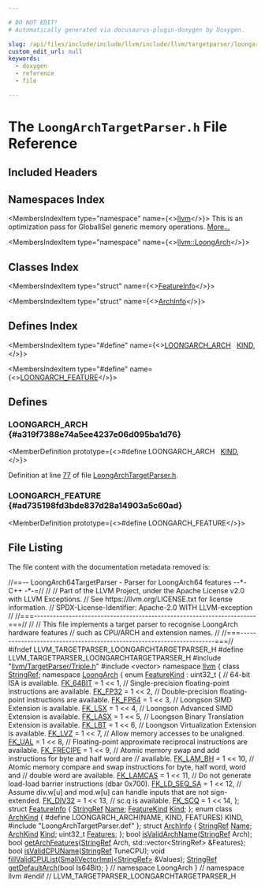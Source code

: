 ```yaml
---

# DO NOT EDIT!
# Automatically generated via docusaurus-plugin-doxygen by Doxygen.

slug: /api/files/include/include/llvm/include/llvm/targetparser/loongarchtargetparser-h
custom_edit_url: null
keywords:
  - doxygen
  - reference
  - file

---
```





# The `LoongArchTargetParser.h` File Reference

<DoxygenPage pluginConfig={pluginConfig}>



## Included Headers

<IncludesList>
<IncludesListItem
  filePath="llvm/TargetParser/Triple.h"
  permalink="/docs/api/files/include/include/llvm/include/llvm/targetparser/triple-h"
  isLocal="true" />
<IncludesListItem
  filePath="vector"
  permalink=""
  isLocal="false" />
<IncludesListItem
  filePath="LoongArchTargetParser.def"
  permalink=""
  isLocal="true" />
</IncludesList>

## Namespaces Index

<MembersIndex>

<MembersIndexItem
  type="namespace"
  name={<><a href="/docs/api/namespaces/llvm">llvm</a></>}>
This is an optimization pass for GlobalISel generic memory operations. <a href="/docs/api/namespaces/llvm/#details">More...</a>
</MembersIndexItem>

<MembersIndexItem
  type="namespace"
  name={<><a href="/docs/api/namespaces/llvm/loongarch">llvm::LoongArch</a></>}>
</MembersIndexItem>

</MembersIndex>

## Classes Index

<MembersIndex>

<MembersIndexItem
  type="struct"
  name={<><a href="/docs/api/structs/llvm/loongarch/featureinfo">FeatureInfo</a></>}>
</MembersIndexItem>

<MembersIndexItem
  type="struct"
  name={<><a href="/docs/api/structs/llvm/loongarch/archinfo">ArchInfo</a></>}>
</MembersIndexItem>

</MembersIndex>

## Defines Index

<MembersIndex>

<MembersIndexItem
  type="#define"
  name={<><a href="#a319f7388e74a5ee4237e06d095ba1d76">LOONGARCH&#95;ARCH</a>&nbsp;&nbsp;&nbsp;<a href="/docs/api/files/include/include/llvm/include/llvm/debuginfo/include/llvm/debuginfo/logicalview/include/llvm/debuginfo/logicalview/core/lvsupport-h/#a0fe94e4721fb2c4dfc05937e4c71aa2c">KIND</a>,</>}>
</MembersIndexItem>

<MembersIndexItem
  type="#define"
  name={<><a href="#ad735198fd3bde837d28a14903a5c60ad">LOONGARCH&#95;FEATURE</a></>}>
</MembersIndexItem>

</MembersIndex>


<SectionDefinition>

## Defines

### LOONGARCH&#95;ARCH {#a319f7388e74a5ee4237e06d095ba1d76}

<MemberDefinition
  prototype={<>#define LOONGARCH&#95;ARCH&nbsp;&nbsp;&nbsp;<a href="/docs/api/files/include/include/llvm/include/llvm/debuginfo/include/llvm/debuginfo/logicalview/include/llvm/debuginfo/logicalview/core/lvsupport-h/#a0fe94e4721fb2c4dfc05937e4c71aa2c">KIND</a>,</>}>

Definition at line <a href="#l00077">77</a> of file <a href="/docs/api/files/include/include/llvm/include/llvm/targetparser/loongarchtargetparser-h">LoongArchTargetParser.h</a>.
</MemberDefinition>

### LOONGARCH&#95;FEATURE {#ad735198fd3bde837d28a14903a5c60ad}

<MemberDefinition
  prototype={<>#define LOONGARCH&#95;FEATURE</>}>

</MemberDefinition>

</SectionDefinition>

## File Listing

The file content with the documentation metadata removed is:

<ProgramListing>

<Link id="l00001" /><CodeLine lineNumber="1"><Highlight kind="comment">//==-- LoongArch64TargetParser - Parser for LoongArch64 features --&#42;- C++ -&#42;-=//</Highlight><Highlight kind="normal"></Highlight></CodeLine>
<Link id="l00002" /><CodeLine lineNumber="2"><Highlight kind="normal"></Highlight><Highlight kind="comment">//</Highlight><Highlight kind="normal"></Highlight></CodeLine>
<Link id="l00003" /><CodeLine lineNumber="3"><Highlight kind="normal"></Highlight><Highlight kind="comment">// Part of the LLVM Project, under the Apache License v2.0 with LLVM Exceptions.</Highlight><Highlight kind="normal"></Highlight></CodeLine>
<Link id="l00004" /><CodeLine lineNumber="4"><Highlight kind="normal"></Highlight><Highlight kind="comment">// See https://llvm.org/LICENSE.txt for license information.</Highlight><Highlight kind="normal"></Highlight></CodeLine>
<Link id="l00005" /><CodeLine lineNumber="5"><Highlight kind="normal"></Highlight><Highlight kind="comment">// SPDX-License-Identifier: Apache-2.0 WITH LLVM-exception</Highlight><Highlight kind="normal"></Highlight></CodeLine>
<Link id="l00006" /><CodeLine lineNumber="6"><Highlight kind="normal"></Highlight><Highlight kind="comment">//</Highlight><Highlight kind="normal"></Highlight></CodeLine>
<Link id="l00007" /><CodeLine lineNumber="7"><Highlight kind="normal"></Highlight><Highlight kind="comment">//===----------------------------------------------------------------------===//</Highlight><Highlight kind="normal"></Highlight></CodeLine>
<Link id="l00008" /><CodeLine lineNumber="8"><Highlight kind="normal"></Highlight><Highlight kind="comment">//</Highlight><Highlight kind="normal"></Highlight></CodeLine>
<Link id="l00009" /><CodeLine lineNumber="9"><Highlight kind="normal"></Highlight><Highlight kind="comment">// This file implements a target parser to recognise LoongArch hardware features</Highlight><Highlight kind="normal"></Highlight></CodeLine>
<Link id="l00010" /><CodeLine lineNumber="10"><Highlight kind="normal"></Highlight><Highlight kind="comment">// such as CPU/ARCH and extension names.</Highlight><Highlight kind="normal"></Highlight></CodeLine>
<Link id="l00011" /><CodeLine lineNumber="11"><Highlight kind="normal"></Highlight><Highlight kind="comment">//</Highlight><Highlight kind="normal"></Highlight></CodeLine>
<Link id="l00012" /><CodeLine lineNumber="12"><Highlight kind="normal"></Highlight><Highlight kind="comment">//===----------------------------------------------------------------------===//</Highlight><Highlight kind="normal"></Highlight></CodeLine>
<Link id="l00013" /><CodeLine lineNumber="13"><Highlight kind="normal"></Highlight></CodeLine>
<Link id="l00014" /><CodeLine lineNumber="14"><Highlight kind="normal"></Highlight><Highlight kind="preprocessor">#ifndef LLVM&#95;TARGETPARSER&#95;LOONGARCHTARGETPARSER&#95;H</Highlight><Highlight kind="normal"></Highlight></CodeLine>
<Link id="l00015" /><CodeLine lineNumber="15"><Highlight kind="normal"></Highlight><Highlight kind="preprocessor">#define LLVM&#95;TARGETPARSER&#95;LOONGARCHTARGETPARSER&#95;H</Highlight><Highlight kind="normal"></Highlight></CodeLine>
<Link id="l00016" /><CodeLine lineNumber="16"><Highlight kind="normal"></Highlight></CodeLine>
<Link id="l00017" /><CodeLine lineNumber="17"><Highlight kind="normal"></Highlight><Highlight kind="preprocessor">#include &quot;<a href="/docs/api/files/include/include/llvm/include/llvm/targetparser/triple-h">llvm/TargetParser/Triple.h</a>&quot;</Highlight><Highlight kind="normal"></Highlight></CodeLine>
<Link id="l00018" /><CodeLine lineNumber="18"><Highlight kind="normal"></Highlight><Highlight kind="preprocessor">#include &lt;vector&gt;</Highlight><Highlight kind="normal"></Highlight></CodeLine>
<Link id="l00019" /><CodeLine lineNumber="19"><Highlight kind="normal"></Highlight></CodeLine>
<Link id="l00020" /><CodeLine lineNumber="20"><Highlight kind="normal"></Highlight><Highlight kind="keyword">namespace </Highlight><Highlight kind="normal"><a href="/docs/api/namespaces/llvm">llvm</a> &#123;</Highlight></CodeLine>
<Link id="l00021" /><CodeLine lineNumber="21"><Highlight kind="normal"></Highlight><Highlight kind="keyword">class </Highlight><Highlight kind="normal"><a href="/docs/api/classes/llvm/stringref">StringRef</a>;</Highlight></CodeLine>
<Link id="l00022" /><CodeLine lineNumber="22"><Highlight kind="normal"></Highlight></CodeLine>
<Link id="l00023" /><CodeLine lineNumber="23" lineLink="/docs/api/namespaces/llvm/loongarch"><Highlight kind="normal"></Highlight><Highlight kind="keyword">namespace </Highlight><Highlight kind="normal"><a href="/docs/api/namespaces/llvm/loongarch">LoongArch</a> &#123;</Highlight></CodeLine>
<Link id="l00024" /><CodeLine lineNumber="24"><Highlight kind="normal"></Highlight></CodeLine>
<Link id="l00025" /><CodeLine lineNumber="25" lineLink="/docs/api/namespaces/llvm/loongarch/#a939d69d21a37e26fa57818a35441e284"><Highlight kind="normal"></Highlight><Highlight kind="keyword">enum</Highlight><Highlight kind="normal"> <a href="/docs/api/namespaces/llvm/loongarch/#a939d69d21a37e26fa57818a35441e284">FeatureKind</a> : uint32&#95;t &#123;</Highlight></CodeLine>
<Link id="l00026" /><CodeLine lineNumber="26"><Highlight kind="normal">  </Highlight><Highlight kind="comment">// 64-bit ISA is available.</Highlight><Highlight kind="normal"></Highlight></CodeLine>
<Link id="l00027" /><CodeLine lineNumber="27" lineLink="/docs/api/namespaces/llvm/loongarch/#a939d69d21a37e26fa57818a35441e284afc2b624bdc22be599c8eea536106d50f"><Highlight kind="normal">  <a href="/docs/api/namespaces/llvm/loongarch/#a939d69d21a37e26fa57818a35441e284afc2b624bdc22be599c8eea536106d50f">FK&#95;64BIT</a> = 1 &lt;&lt; 1,</Highlight></CodeLine>
<Link id="l00028" /><CodeLine lineNumber="28"><Highlight kind="normal"></Highlight></CodeLine>
<Link id="l00029" /><CodeLine lineNumber="29"><Highlight kind="normal">  </Highlight><Highlight kind="comment">// Single-precision floating-point instructions are available.</Highlight><Highlight kind="normal"></Highlight></CodeLine>
<Link id="l00030" /><CodeLine lineNumber="30" lineLink="/docs/api/namespaces/llvm/loongarch/#a939d69d21a37e26fa57818a35441e284a3b58ee64942aba6f236f142aaaabc3a1"><Highlight kind="normal">  <a href="/docs/api/namespaces/llvm/loongarch/#a939d69d21a37e26fa57818a35441e284a3b58ee64942aba6f236f142aaaabc3a1">FK&#95;FP32</a> = 1 &lt;&lt; 2,</Highlight></CodeLine>
<Link id="l00031" /><CodeLine lineNumber="31"><Highlight kind="normal"></Highlight></CodeLine>
<Link id="l00032" /><CodeLine lineNumber="32"><Highlight kind="normal">  </Highlight><Highlight kind="comment">// Double-precision floating-point instructions are available.</Highlight><Highlight kind="normal"></Highlight></CodeLine>
<Link id="l00033" /><CodeLine lineNumber="33" lineLink="/docs/api/namespaces/llvm/loongarch/#a939d69d21a37e26fa57818a35441e284adb98b5519f9499c9eebf418eb1a938b0"><Highlight kind="normal">  <a href="/docs/api/namespaces/llvm/loongarch/#a939d69d21a37e26fa57818a35441e284adb98b5519f9499c9eebf418eb1a938b0">FK&#95;FP64</a> = 1 &lt;&lt; 3,</Highlight></CodeLine>
<Link id="l00034" /><CodeLine lineNumber="34"><Highlight kind="normal"></Highlight></CodeLine>
<Link id="l00035" /><CodeLine lineNumber="35"><Highlight kind="normal">  </Highlight><Highlight kind="comment">// Loongson SIMD Extension is available.</Highlight><Highlight kind="normal"></Highlight></CodeLine>
<Link id="l00036" /><CodeLine lineNumber="36" lineLink="/docs/api/namespaces/llvm/loongarch/#a939d69d21a37e26fa57818a35441e284ad29b78c4b7685957b604801274d82c90"><Highlight kind="normal">  <a href="/docs/api/namespaces/llvm/loongarch/#a939d69d21a37e26fa57818a35441e284ad29b78c4b7685957b604801274d82c90">FK&#95;LSX</a> = 1 &lt;&lt; 4,</Highlight></CodeLine>
<Link id="l00037" /><CodeLine lineNumber="37"><Highlight kind="normal"></Highlight></CodeLine>
<Link id="l00038" /><CodeLine lineNumber="38"><Highlight kind="normal">  </Highlight><Highlight kind="comment">// Loongson Advanced SIMD Extension is available.</Highlight><Highlight kind="normal"></Highlight></CodeLine>
<Link id="l00039" /><CodeLine lineNumber="39" lineLink="/docs/api/namespaces/llvm/loongarch/#a939d69d21a37e26fa57818a35441e284a0a0c0d82673efc120035d311861245aa"><Highlight kind="normal">  <a href="/docs/api/namespaces/llvm/loongarch/#a939d69d21a37e26fa57818a35441e284a0a0c0d82673efc120035d311861245aa">FK&#95;LASX</a> = 1 &lt;&lt; 5,</Highlight></CodeLine>
<Link id="l00040" /><CodeLine lineNumber="40"><Highlight kind="normal"></Highlight></CodeLine>
<Link id="l00041" /><CodeLine lineNumber="41"><Highlight kind="normal">  </Highlight><Highlight kind="comment">// Loongson Binary Translation Extension is available.</Highlight><Highlight kind="normal"></Highlight></CodeLine>
<Link id="l00042" /><CodeLine lineNumber="42" lineLink="/docs/api/namespaces/llvm/loongarch/#a939d69d21a37e26fa57818a35441e284a9d27f45f7bbddf136d6c71f1ce8f0d62"><Highlight kind="normal">  <a href="/docs/api/namespaces/llvm/loongarch/#a939d69d21a37e26fa57818a35441e284a9d27f45f7bbddf136d6c71f1ce8f0d62">FK&#95;LBT</a> = 1 &lt;&lt; 6,</Highlight></CodeLine>
<Link id="l00043" /><CodeLine lineNumber="43"><Highlight kind="normal"></Highlight></CodeLine>
<Link id="l00044" /><CodeLine lineNumber="44"><Highlight kind="normal">  </Highlight><Highlight kind="comment">// Loongson Virtualization Extension is available.</Highlight><Highlight kind="normal"></Highlight></CodeLine>
<Link id="l00045" /><CodeLine lineNumber="45" lineLink="/docs/api/namespaces/llvm/loongarch/#a939d69d21a37e26fa57818a35441e284abf4ec94d25682bd8f50f75122438b370"><Highlight kind="normal">  <a href="/docs/api/namespaces/llvm/loongarch/#a939d69d21a37e26fa57818a35441e284abf4ec94d25682bd8f50f75122438b370">FK&#95;LVZ</a> = 1 &lt;&lt; 7,</Highlight></CodeLine>
<Link id="l00046" /><CodeLine lineNumber="46"><Highlight kind="normal"></Highlight></CodeLine>
<Link id="l00047" /><CodeLine lineNumber="47"><Highlight kind="normal">  </Highlight><Highlight kind="comment">// Allow memory accesses to be unaligned.</Highlight><Highlight kind="normal"></Highlight></CodeLine>
<Link id="l00048" /><CodeLine lineNumber="48" lineLink="/docs/api/namespaces/llvm/loongarch/#a939d69d21a37e26fa57818a35441e284a4ab3d158dd89af5d8e504ac8dc982866"><Highlight kind="normal">  <a href="/docs/api/namespaces/llvm/loongarch/#a939d69d21a37e26fa57818a35441e284a4ab3d158dd89af5d8e504ac8dc982866">FK&#95;UAL</a> = 1 &lt;&lt; 8,</Highlight></CodeLine>
<Link id="l00049" /><CodeLine lineNumber="49"><Highlight kind="normal"></Highlight></CodeLine>
<Link id="l00050" /><CodeLine lineNumber="50"><Highlight kind="normal">  </Highlight><Highlight kind="comment">// Floating-point approximate reciprocal instructions are available.</Highlight><Highlight kind="normal"></Highlight></CodeLine>
<Link id="l00051" /><CodeLine lineNumber="51" lineLink="/docs/api/namespaces/llvm/loongarch/#a939d69d21a37e26fa57818a35441e284ad9770bc4386718969492547eebe6de4f"><Highlight kind="normal">  <a href="/docs/api/namespaces/llvm/loongarch/#a939d69d21a37e26fa57818a35441e284ad9770bc4386718969492547eebe6de4f">FK&#95;FRECIPE</a> = 1 &lt;&lt; 9,</Highlight></CodeLine>
<Link id="l00052" /><CodeLine lineNumber="52"><Highlight kind="normal"></Highlight></CodeLine>
<Link id="l00053" /><CodeLine lineNumber="53"><Highlight kind="normal">  </Highlight><Highlight kind="comment">// Atomic memory swap and add instructions for byte and half word are</Highlight><Highlight kind="normal"></Highlight></CodeLine>
<Link id="l00054" /><CodeLine lineNumber="54"><Highlight kind="normal">  </Highlight><Highlight kind="comment">// available.</Highlight><Highlight kind="normal"></Highlight></CodeLine>
<Link id="l00055" /><CodeLine lineNumber="55" lineLink="/docs/api/namespaces/llvm/loongarch/#a939d69d21a37e26fa57818a35441e284ae061875e965f4fe962636a27d2c017a4"><Highlight kind="normal">  <a href="/docs/api/namespaces/llvm/loongarch/#a939d69d21a37e26fa57818a35441e284ae061875e965f4fe962636a27d2c017a4">FK&#95;LAM&#95;BH</a> = 1 &lt;&lt; 10,</Highlight></CodeLine>
<Link id="l00056" /><CodeLine lineNumber="56"><Highlight kind="normal"></Highlight></CodeLine>
<Link id="l00057" /><CodeLine lineNumber="57"><Highlight kind="normal">  </Highlight><Highlight kind="comment">// Atomic memory compare and swap instructions for byte, half word, word and</Highlight><Highlight kind="normal"></Highlight></CodeLine>
<Link id="l00058" /><CodeLine lineNumber="58"><Highlight kind="normal">  </Highlight><Highlight kind="comment">// double word are available.</Highlight><Highlight kind="normal"></Highlight></CodeLine>
<Link id="l00059" /><CodeLine lineNumber="59" lineLink="/docs/api/namespaces/llvm/loongarch/#a939d69d21a37e26fa57818a35441e284a68dfd1f70d2f792e9a5b6ac41efffd52"><Highlight kind="normal">  <a href="/docs/api/namespaces/llvm/loongarch/#a939d69d21a37e26fa57818a35441e284a68dfd1f70d2f792e9a5b6ac41efffd52">FK&#95;LAMCAS</a> = 1 &lt;&lt; 11,</Highlight></CodeLine>
<Link id="l00060" /><CodeLine lineNumber="60"><Highlight kind="normal"></Highlight></CodeLine>
<Link id="l00061" /><CodeLine lineNumber="61"><Highlight kind="normal">  </Highlight><Highlight kind="comment">// Do not generate load-load barrier instructions (dbar 0x700).</Highlight><Highlight kind="normal"></Highlight></CodeLine>
<Link id="l00062" /><CodeLine lineNumber="62" lineLink="/docs/api/namespaces/llvm/loongarch/#a939d69d21a37e26fa57818a35441e284a5204a9f8cd989eabc8bcf70af3a1e4a1"><Highlight kind="normal">  <a href="/docs/api/namespaces/llvm/loongarch/#a939d69d21a37e26fa57818a35441e284a5204a9f8cd989eabc8bcf70af3a1e4a1">FK&#95;LD&#95;SEQ&#95;SA</a> = 1 &lt;&lt; 12,</Highlight></CodeLine>
<Link id="l00063" /><CodeLine lineNumber="63"><Highlight kind="normal"></Highlight></CodeLine>
<Link id="l00064" /><CodeLine lineNumber="64"><Highlight kind="normal">  </Highlight><Highlight kind="comment">// Assume div.w&#91;u&#93; and mod.w&#91;u&#93; can handle inputs that are not sign-extended.</Highlight><Highlight kind="normal"></Highlight></CodeLine>
<Link id="l00065" /><CodeLine lineNumber="65" lineLink="/docs/api/namespaces/llvm/loongarch/#a939d69d21a37e26fa57818a35441e284a8d9aa4c2a2316af7646fbcd457de3b41"><Highlight kind="normal">  <a href="/docs/api/namespaces/llvm/loongarch/#a939d69d21a37e26fa57818a35441e284a8d9aa4c2a2316af7646fbcd457de3b41">FK&#95;DIV32</a> = 1 &lt;&lt; 13,</Highlight></CodeLine>
<Link id="l00066" /><CodeLine lineNumber="66"><Highlight kind="normal"></Highlight></CodeLine>
<Link id="l00067" /><CodeLine lineNumber="67"><Highlight kind="normal">  </Highlight><Highlight kind="comment">// sc.q is available.</Highlight><Highlight kind="normal"></Highlight></CodeLine>
<Link id="l00068" /><CodeLine lineNumber="68" lineLink="/docs/api/namespaces/llvm/loongarch/#a939d69d21a37e26fa57818a35441e284aabe541474a6126b93dd68d0e0f508b16"><Highlight kind="normal">  <a href="/docs/api/namespaces/llvm/loongarch/#a939d69d21a37e26fa57818a35441e284aabe541474a6126b93dd68d0e0f508b16">FK&#95;SCQ</a> = 1 &lt;&lt; 14,</Highlight></CodeLine>
<Link id="l00069" /><CodeLine lineNumber="69"><Highlight kind="normal">&#125;;</Highlight></CodeLine>
<Link id="l00070" /><CodeLine lineNumber="70"><Highlight kind="normal"></Highlight></CodeLine>
<Link id="l00071" /><CodeLine lineNumber="71" lineLink="/docs/api/structs/llvm/loongarch/featureinfo"><Highlight kind="normal"></Highlight><Highlight kind="keyword">struct </Highlight><Highlight kind="normal"><a href="/docs/api/structs/llvm/loongarch/featureinfo">FeatureInfo</a> &#123;</Highlight></CodeLine>
<Link id="l00072" /><CodeLine lineNumber="72" lineLink="/docs/api/structs/llvm/loongarch/featureinfo/#ac8d2a5948f50eec4e7db674e3fdea4d3"><Highlight kind="normal">  <a href="/docs/api/classes/llvm/stringref">StringRef</a> <a href="/docs/api/structs/llvm/loongarch/featureinfo/#ac8d2a5948f50eec4e7db674e3fdea4d3">Name</a>;</Highlight></CodeLine>
<Link id="l00073" /><CodeLine lineNumber="73" lineLink="/docs/api/structs/llvm/loongarch/featureinfo/#a22fd9d721d93e32badc0a83389e597bf"><Highlight kind="normal">  <a href="/docs/api/namespaces/llvm/loongarch/#a939d69d21a37e26fa57818a35441e284">FeatureKind</a> <a href="/docs/api/structs/llvm/loongarch/featureinfo/#a22fd9d721d93e32badc0a83389e597bf">Kind</a>;</Highlight></CodeLine>
<Link id="l00074" /><CodeLine lineNumber="74"><Highlight kind="normal">&#125;;</Highlight></CodeLine>
<Link id="l00075" /><CodeLine lineNumber="75"><Highlight kind="normal"></Highlight></CodeLine>
<Link id="l00076" /><CodeLine lineNumber="76" lineLink="/docs/api/namespaces/llvm/loongarch/#a985d21e19016be0acc8ca0975923da38"><Highlight kind="normal"></Highlight><Highlight kind="keyword">enum class</Highlight><Highlight kind="normal"> <a href="/docs/api/namespaces/llvm/loongarch/#a985d21e19016be0acc8ca0975923da38">ArchKind</a> &#123;</Highlight></CodeLine>
<Link id="l00077" /><CodeLine lineNumber="77" lineLink="#a319f7388e74a5ee4237e06d095ba1d76"><Highlight kind="normal"></Highlight><Highlight kind="preprocessor">#define LOONGARCH&#95;ARCH(NAME, KIND, FEATURES) KIND,</Highlight><Highlight kind="normal"></Highlight></CodeLine>
<Link id="l00078" /><CodeLine lineNumber="78"><Highlight kind="normal"></Highlight><Highlight kind="preprocessor">#include &quot;LoongArchTargetParser.def&quot;</Highlight><Highlight kind="normal"></Highlight></CodeLine>
<Link id="l00079" /><CodeLine lineNumber="79"><Highlight kind="normal">&#125;;</Highlight></CodeLine>
<Link id="l00080" /><CodeLine lineNumber="80" lineLink="#ad735198fd3bde837d28a14903a5c60ad"><Highlight kind="normal"></Highlight></CodeLine>
<Link id="l00081" /><CodeLine lineNumber="81" lineLink="/docs/api/structs/llvm/loongarch/archinfo"><Highlight kind="normal"></Highlight><Highlight kind="keyword">struct </Highlight><Highlight kind="normal"><a href="/docs/api/structs/llvm/loongarch/archinfo">ArchInfo</a> &#123;</Highlight></CodeLine>
<Link id="l00082" /><CodeLine lineNumber="82" lineLink="/docs/api/structs/llvm/loongarch/archinfo/#aab4f43139a81a26b8f26ab844ce276d5"><Highlight kind="normal">  <a href="/docs/api/classes/llvm/stringref">StringRef</a> <a href="/docs/api/structs/llvm/loongarch/archinfo/#aab4f43139a81a26b8f26ab844ce276d5">Name</a>;</Highlight></CodeLine>
<Link id="l00083" /><CodeLine lineNumber="83" lineLink="/docs/api/structs/llvm/loongarch/archinfo/#a7e00005a461fbf6ad808e525f84d2fab"><Highlight kind="normal">  <a href="/docs/api/namespaces/llvm/loongarch/#a985d21e19016be0acc8ca0975923da38">ArchKind</a> <a href="/docs/api/structs/llvm/loongarch/archinfo/#a7e00005a461fbf6ad808e525f84d2fab">Kind</a>;</Highlight></CodeLine>
<Link id="l00084" /><CodeLine lineNumber="84" lineLink="/docs/api/structs/llvm/loongarch/archinfo/#accb8372f9d860dc6500e1a8e3ebf52d3"><Highlight kind="normal">  uint32&#95;t <a href="/docs/api/structs/llvm/loongarch/archinfo/#accb8372f9d860dc6500e1a8e3ebf52d3">Features</a>;</Highlight></CodeLine>
<Link id="l00085" /><CodeLine lineNumber="85"><Highlight kind="normal">&#125;;</Highlight></CodeLine>
<Link id="l00086" /><CodeLine lineNumber="86"><Highlight kind="normal"></Highlight></CodeLine>
<Link id="l00087" /><CodeLine lineNumber="87"><Highlight kind="normal"></Highlight><Highlight kind="keywordtype">bool</Highlight><Highlight kind="normal"> <a href="/docs/api/namespaces/llvm/loongarch/#a9ed55f5a0ac555b889c11ff633ae1eba">isValidArchName</a>(<a href="/docs/api/classes/llvm/stringref">StringRef</a> Arch);</Highlight></CodeLine>
<Link id="l00088" /><CodeLine lineNumber="88"><Highlight kind="normal"></Highlight><Highlight kind="keywordtype">bool</Highlight><Highlight kind="normal"> <a href="/docs/api/namespaces/llvm/loongarch/#a409838e230dbdf71fd3a268819adf0fc">getArchFeatures</a>(<a href="/docs/api/classes/llvm/stringref">StringRef</a> Arch, std::vector&lt;StringRef&gt; &amp;Features);</Highlight></CodeLine>
<Link id="l00089" /><CodeLine lineNumber="89"><Highlight kind="normal"></Highlight><Highlight kind="keywordtype">bool</Highlight><Highlight kind="normal"> <a href="/docs/api/namespaces/llvm/loongarch/#a51d5665bd2d5708908ea87e2aef48cf5">isValidCPUName</a>(<a href="/docs/api/classes/llvm/stringref">StringRef</a> TuneCPU);</Highlight></CodeLine>
<Link id="l00090" /><CodeLine lineNumber="90"><Highlight kind="normal"></Highlight><Highlight kind="keywordtype">void</Highlight><Highlight kind="normal"> <a href="/docs/api/namespaces/llvm/loongarch/#af7c8d1932dbd377676019145bc7efa80">fillValidCPUList</a>(<a href="/docs/api/classes/llvm/smallvectorimpl">SmallVectorImpl&lt;StringRef&gt;</a> &amp;Values);</Highlight></CodeLine>
<Link id="l00091" /><CodeLine lineNumber="91"><Highlight kind="normal"><a href="/docs/api/classes/llvm/stringref">StringRef</a> <a href="/docs/api/namespaces/llvm/loongarch/#a3542e87c44601a1d8d22b23aab30681b">getDefaultArch</a>(</Highlight><Highlight kind="keywordtype">bool</Highlight><Highlight kind="normal"> Is64Bit);</Highlight></CodeLine>
<Link id="l00092" /><CodeLine lineNumber="92"><Highlight kind="normal"></Highlight></CodeLine>
<Link id="l00093" /><CodeLine lineNumber="93"><Highlight kind="normal">&#125; </Highlight><Highlight kind="comment">// namespace LoongArch</Highlight><Highlight kind="normal"></Highlight></CodeLine>
<Link id="l00094" /><CodeLine lineNumber="94"><Highlight kind="normal"></Highlight></CodeLine>
<Link id="l00095" /><CodeLine lineNumber="95"><Highlight kind="normal">&#125; </Highlight><Highlight kind="comment">// namespace llvm</Highlight><Highlight kind="normal"></Highlight></CodeLine>
<Link id="l00096" /><CodeLine lineNumber="96"><Highlight kind="normal"></Highlight></CodeLine>
<Link id="l00097" /><CodeLine lineNumber="97"><Highlight kind="normal"></Highlight><Highlight kind="preprocessor">#endif </Highlight><Highlight kind="comment">// LLVM&#95;TARGETPARSER&#95;LOONGARCHTARGETPARSER&#95;H</Highlight><Highlight kind="normal"></Highlight></CodeLine>

</ProgramListing>


</DoxygenPage>
